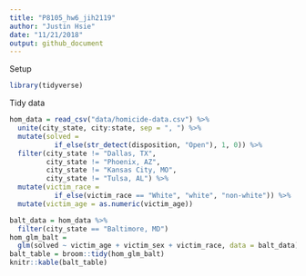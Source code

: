 ```yaml
---
title: "P8105_hw6_jih2119"
author: "Justin Hsie"
date: "11/21/2018"
output: github_document
---
```


Setup

```r
library(tidyverse)
```

Tidy data

```r
hom_data = read_csv("data/homicide-data.csv") %>% 
  unite(city_state, city:state, sep = ", ") %>% 
  mutate(solved = 
           if_else(str_detect(disposition, "Open"), 1, 0)) %>% 
  filter(city_state != "Dallas, TX",
         city_state != "Phoenix, AZ", 
         city_state != "Kansas City, MO", 
         city_state != "Tulsa, AL") %>% 
  mutate(victim_race = 
           if_else(victim_race == "White", "white", "non-white")) %>% 
  mutate(victim_age = as.numeric(victim_age))
```

```r
balt_data = hom_data %>% 
  filter(city_state == "Baltimore, MD")
hom_glm_balt = 
  glm(solved ~ victim_age + victim_sex + victim_race, data = balt_data)
balt_table = broom::tidy(hom_glm_balt)
knitr::kable(balt_table)
```




